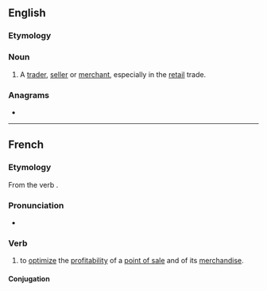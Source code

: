 ==English==

===Etymology===
{{suffix|en|merchandise|er|id2=agent noun}}

===Noun===
{{en-noun}}

# A [[trader]], [[seller]] or [[merchant]], especially in the [[retail]] trade.

===Anagrams===
* {{anagrams|en|merchandries}}

----

==French==

===Etymology===
From the {{etyl|en|fr}} verb {{m|en|merchandise}}.

===Pronunciation===
* {{IPA|/mɛʁ.ʃɑ̃.di.ze/|lang=fr}}

===Verb===
{{fr-verb}}

# to [[optimize]] the [[profitability]] of a [[point of sale]] and of its [[merchandise]].

====Conjugation====
{{fr-conj-auto}}